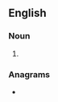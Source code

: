 ==English==

===Noun===
{{head|en|noun plural form}}

# {{plural of|kestrel|lang=en}}

===Anagrams===
* {{anagrams|en|skelters}}